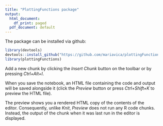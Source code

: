 ```yaml
---
title: "PlottingFunctions package"
output:
  html_document:
    df_print: paged
  pdf_document: default
---
```


The package can be installed via github:

```r
library(devtools)
devtools::install_github("https://github.com/mariavica/plottingFunctions")
library(plottingFunctions)
```

Add a new chunk by clicking the *Insert Chunk* button on the toolbar or by pressing *Ctrl+Alt+I*.

When you save the notebook, an HTML file containing the code and output will be saved alongside it (click the *Preview* button or press *Ctrl+Shift+K* to preview the HTML file).

The preview shows you a rendered HTML copy of the contents of the editor. Consequently, unlike *Knit*, *Preview* does not run any R code chunks. Instead, the output of the chunk when it was last run in the editor is displayed.
